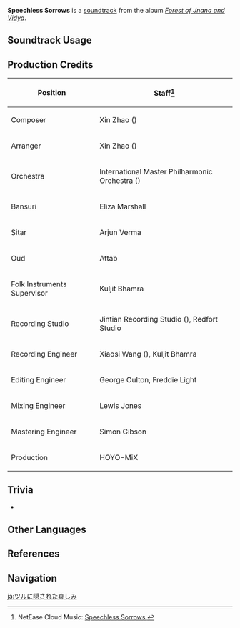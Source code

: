 {{Soundtrack Infobox
|image          = Forest of Jnana and Vidya.png
|album          = Forest of Jnana and Vidya
|disc           = 2
|number         = 45
|featured       =
|featured2      =
|featured3      =
|featured_disc  =
|featured_disc2 =
|featured_disc3 =
|youtube_id     = kIjTZn4nDsQ
|spotify_id     = 2vm27flqW9k6cyBxbh5UJg
|previous       = Into the Valley of Solitude
|next           = Faint Afterglow
}}
'''Speechless Sorrows''' is a [[soundtrack]] from the album ''[[Forest of Jnana and Vidya]]''.

==Soundtrack Usage==
{{Soundtrack Usage
|quest    = 
|location = Ardravi Valley//day;;Veluriyam Mirage//rainforest, night
|domain   = 
}}

==Production Credits==
{| class="wikitable"
! Position
! Staff<ref>NetEase Cloud Music: [https://music.163.com/song?id=1992139181 Speechless Sorrows {{zh|青藤静掩的愁闷}}]</ref>
|-
! Composer
| Xin Zhao ({{zh|赵鑫}})
|-
! Arranger
| Xin Zhao ({{zh|赵鑫}})
|-
! Orchestra
| International Master Philharmonic Orchestra ({{zh|国际首席爱乐乐团}})
|-
! Bansuri
| Eliza Marshall
|-
! Sitar
| Arjun Verma
|-
! Oud
| Attab
|-
! Folk Instruments Supervisor
| Kuljit Bhamra
|-
! Recording Studio
| Jintian Recording Studio ({{zh|金田录音棚}}), Redfort Studio
|-
! Recording Engineer
| Xiaosi Wang ({{zh|王小四}}), Kuljit Bhamra
|-
! Editing Engineer
| George Oulton, Freddie Light
|-
! Mixing Engineer
| Lewis Jones
|-
! Mastering Engineer
| Simon Gibson
|-
! Production
| HOYO-MiX
|}
<!--
==Gallery==
<gallery>
</gallery>
-->

==Trivia==
* {{Transclude|Into the Valley of Solitude|ArdraviTheme2|section=1}}

==Other Languages==
{{Other Languages
|en      = Speechless Sorrows
|zhs     = 青藤静掩的愁闷
|zhs_rm  = Qīngténg Jìngyǎn de Chóumèn
|zht     = 青藤靜掩的愁悶
|zht_rm  = Qīngténg Jìngyǎn de Chóumèn
|zh_tl   = 
|ja      = ツルに隠された哀しみ
|ja_rm   = Tsuru ni Kakusareta Kanashimi
|ja_tl   = Sorrow Hidden by Vines
}}

==References==
{{Reflist}}

==Navigation==
{{Soundtrack Navbox|Forest of Jnana and Vidya}}

[[ja:ツルに隠された哀しみ]]